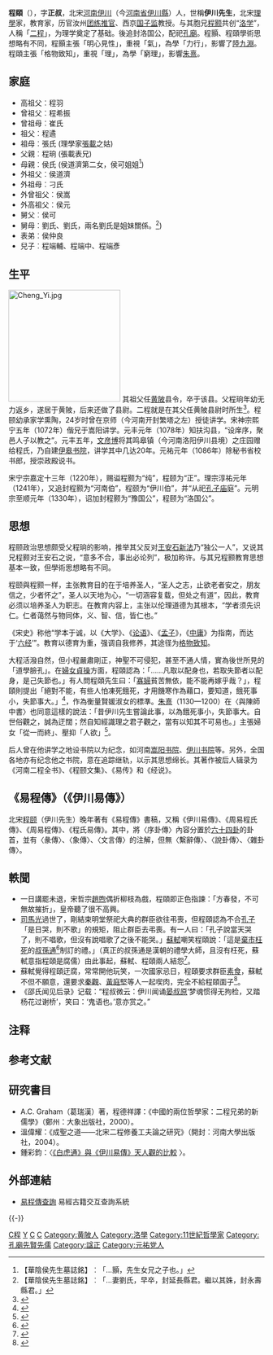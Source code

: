 {{東亞男性歷史人物
|名稱=程颐
|身份<!-- 朝代＋某某家 -->=[[北宋|北宋]]哲学家、文学家
|前任= 
|繼任= 
|畫像=[[File:宋崇政殿说书程颐.jpg|250px]]
|說明=清宫殿藏画本
|姓=程
|名=颐
|姓名=
|字=正叔
|官職=
|封爵=洛国公
|封號=伊川伯
|御稱號<!--日本皇族之稱號-->=
|宮號1<!--日本皇族之宮號-->=
|宮號2<!--朝鮮王族之宮號-->=
|封地=
|神號=
|尊號=
|乳名<!--日本、朝鮮、琉球以外人物用-->=
|幼名<!--日本人用-->=
|兒名<!--朝鮮人用-->=
|童名<!--琉球人用-->=
|小字=
|號=
|法號=
|院號=
|其他名號=
|族裔 = [[汉族|汉族]]
|旗籍 =<!--清朝旗人專用-->
|氏族 =
|出生年=1033年
|出生地=[[北宋|北宋]][[河南府|河南府]][[伊川县|伊川县]]（今属[[河南省|河南省]]）
|婚年=
|逝世年=1107年
|逝世地=
|諡號=正公
|墳墓=
|父親=[[程珦|程珦]]
|嫡母=
|母親=
|元配=
|正室=
|妻=
|繼室=
|平妻=
|側室=
|元配之父=
|元配之嫡母=
|元配之母=
|正室之父=
|正室之嫡母=
|正室之母=
|妻之父=
|妻之嫡母=
|妻之母=
|繼室之父=
|繼室之嫡母=
|繼室之母=
|平妻之父=
|平妻之嫡母=
|平妻之母=
|兄弟=胞兄 [[程颢|程颢]]
|姊妹=
|嫡兄弟=
|嫡姊妹=
|庶兄弟=
|庶姊妹=
|同胞兄弟=
|同胞姊妹=
|異母兄弟=
|異母姊妹=
|異父兄弟=
|異父姊妹=
|繼兄弟=
|繼姊妹=
|子=
|女=
|嫡子=
|嫡女=
|庶子=
|庶女=
|養子=
|養女=
|繼子=
|繼女=
|著作= 《程颐文集》
|注釋=
}}
'''程頤'''（{{bd|1033年||1107年||catIdx=C}}），字'''正叔'''，北宋[[河南府|河南]][[伊川|伊川]]（今[[河南省|河南省]][[伊川縣|伊川縣]]）人，世稱'''伊川先生'''，北宋[[宋明理學|理學]]家，教育家，历官汝州[[团练|团练]][[推官|推官]]、西京[[国子监|国子监]]教授。与其胞兄[[程颢|程颢]]共创“[[洛学|洛学]]”，人稱「[[二程|二程]]」，为理学奠定了基础。後追封洛国公，配祀[[孔廟|孔廟]]。程顥、程頤學術思想略有不同，程顥主張「明心見性」，重視「氣」，為學「力行」，影響了[[陸九淵|陸九淵]]。程頤主張「格物致知」，重視「理」，為學「窮理」，影響[[朱熹|朱熹]]。

== 家庭 ==

* 高祖父︰程羽
* 曾祖父︰程希振
* 曾祖母︰崔氏
* 祖父︰程遹
* 祖母︰張氏 (理學家[[張載_(北宋)|張載]]之姑)
* 父親︰程珦 (張載表兄)
* 母親︰侯氏 (侯道濟第二女，侯可姐姐<ref>【華陰侯先生墓誌銘】︰「...顥，先生女兄之子也。」</ref>)
* 外祖父︰侯道濟
* 外祖母︰刁氏
* 外曾祖父︰侯嵩
* 外高祖父︰侯元
* 舅父︰侯可
* 舅母︰劉氏、劉氏，兩名劉氏是姐妹關係。<ref>【華陰侯先生墓誌銘】︰「...妻劉氏，早卒，封延長縣君。繼以其姝，封永壽縣君。」</ref>)
* 表弟︰侯仲良
* 兒子︰程端輔、程端中、程端彥

== 生平 ==
[[File:Cheng_Yi.jpg|220px]]
其祖父任[[黄陂区|黄陂]]县令，卒于该县。父程珦年幼无力返乡，遂居于黄陂，后来还做了县尉。二程就是在其父任黄陂县尉时所生<ref name="">{{cite web|title=二程夫子与黄陂|url=http://www.huangpi.gov.cn/cms/publish/hpzf/C1201008060551213984.shtml|accessdate=2008-12-01|author=严昌洪|date=2010-08-10|publisher=黄陂区政府网站|archive-url=https://web.archive.org/web/20120502133417/http://www.huangpi.gov.cn/cms/publish/hpzf/C1201008060551213984.shtml|archive-date=2012-05-02|dead-url=yes}}</ref>。程颐幼承家学熏陶，24岁时曾在京师（今河南开封繁塔之左）授徒讲学。宋神宗熙宁五年（1072年）偕兄于嵩阳讲学。元丰元年（1078年）知扶沟县，“设庠序，聚邑人子以教之”。元丰五年，[[文彦博|文彦博]]将其鸣皋镇（今河南洛阳伊川县境）之庄园赠给程氏，乃自建[[伊皋书院|伊皋书院]]，讲学其中几达20年。元祐元年（1086年）除秘书省校书郎，授崇政殿说书。

宋宁宗嘉定十三年（1220年），赐谥程颢为“纯”，程颐为“正”。理宗淳祐元年（1241年），又追封程颢为“河南伯”，程颐为“伊川伯”，并“从祀[[孔庙|孔子庙]]庭”。元明宗至顺元年（1330年），诏加封程颢为“豫国公”，程颐为“洛国公”。

==思想==
程颐政治思想颇受父程珦的影响，推举其父反对[[王安石|王安石]][[王安石变法|新法]]乃“独公一人”，又说其兄程颢对王安石之说，“意多不合，事出必论列”，极加称许。与其兄程颢教育思想基本一致，但學術思想略有不同。

程颐與程颢一样，主张教育目的在于培养圣人，“圣人之志，止欲老者安之，朋友信之，少者怀之”，圣人以天地为心，“一切涵容复载，但处之有道”，因此，教育必须以培养圣人为职志。在教育内容上，主张以伦理道德为其根本，“学者须先识仁。仁者蔼然与物同体，义、智、信，皆仁也。”

《宋史》称他“学本于诚，以《大学》、《[[论语|论语]]》、《[[孟子|孟子]]》，《[[中庸|中庸]]》为指南，而达于‘[[六经|六经]]’”。教育以德育为重，强调自我修养，其途径为[[格物致知|格物致知]]。{{fact|“致知则智识当自渐明”，致知乃在穷理，即尽天理。致知的办法是“格物”。“格，至也”，“格”是内感于物而识其理。“耳目能视听而不能远者，气有限耳，心则无远近也”，因此认识事物的关键乃在“心”。心“与天地合其德，与日月合其明，非在外也”，故致知重“内感”而不重外面事物。在学习方法上，强调求其意，“凡看文字，先须晓其文义，然后可求其意，未有文义不晓而见意者也”。另外，主张读书要思考，“不深思则不能造其学”。或曰：“学者亦有无思而得其乎？”其教育主张和思想对后世教育影响极大。}}

大程活潑自然，但小程嚴肅剛正，神聖不可侵犯，甚至不通人情，實為後世所見的「道學臉孔」。在[[婦女|婦女]][[貞操|貞操]]方面，程頤認為：「……凡取以配身也，若取失節者以配身，是己失節也。」有人問程頤先生曰：「[[寡婦|寡婦]]貧苦無依，能不能再嫁乎哉？」，程頤則提出「絕對不能，有些人怕凍死餓死，才用饑寒作為藉口，要知道，餓死事小，失節事大。」<ref>{{cite book|title=《程氏遺書》|chapter=卷二十二|quote=问：“孀妇于理似不可取，如何？”曰“然。凡取，以配身也。若取失节者以配身，是己失节也。”又问：“或有孤孀贫穷无托者，可再嫁？”曰：“只是后世怕寒饿死，故有是说。然饿死事极小，失节事极大。”}}</ref>，作為衡量賢媛淑女的標準。[[朱熹|朱熹]]（1130—1200）在〈與陳師中書〉也同意這樣的說法：「昔伊川先生嘗論此事，以為餓死事小，失節事大。自世俗觀之，誠為迂闊；然自知經識理之君子觀之，當有以知其不可易也。」主張婦女「從一而終」、壓抑「人欲」<ref>{{cite web|title=朱熹的“饿死事小，失节事大”的背后|url=http://www.tianya.cn/publicforum/Content/no05/1/799.shtml|accessdate=2011-01-11|author=六月六月|date=2003-06-27|authorlink=}}</ref>。

后人曾在他讲学之地设书院以为纪念，如河南[[嵩阳书院|嵩阳书院]]、[[伊川书院|伊川书院]]等。另外，全国各地亦有纪念他之书院，意在追踪继轨，以示其思想绵长。其著作被后人辑录为《河南二程全书》、《程颐文集》、《易传》和《经说》。

==《易程傳》（《伊川易傳》）==
{{wikisource|伊川易傳}}
{{also|易经}}
北宋[[程颐|程颐]]（伊川先生）晚年著有《易程傳》書稿，又稱《伊川易傳》、《周易程氏傳》、《周易程傳》、《程氏易傳》。{{NoteTag|name=伊川易傳|[[程颐|程颐]]臨終前將書稿交於門人張繹，但張繹不久亦去世，書遂散亡。後伊川弟子謝顯道找到這書，交予同門[[楊時_(宋朝)|楊時]]，楊時仔細整理校訂，去其重複，乃成今本的《[[:s:伊川易傳|伊川易傳]]》{{r|eee-learning}}。}}其中，將〈序卦傳〉內容分置於[[六十四卦|六十四卦]]的卦首，並有〈彖傳〉、〈象傳〉、〈文言傳〉的注解，但無〈繫辭傳〉、〈說卦傳〉、〈雜卦傳〉。

== 軼聞 ==
* 一日講罷未退，宋哲宗[[趙煦|趙煦]]偶折柳枝為戲，程頤即正色指諫：「方春發，不可無故摧折」，皇帝聽了很不高興。
* [[司馬光|司馬光]]過世了，剛結束明堂祭祀大典的群臣欲往弔喪，但程頤認為不合[[孔子|孔子]]「是日哭，則不歌」的規矩，阻止群臣去弔喪。有一人曰：「孔子說當天哭了，則不唱歌，但沒有說唱歌了之後不能哭。」[[蘇軾|蘇軾]]嘲笑程頤說：「這是[[棄市|棄市]][[枉死|枉死]]的[[叔孫通|叔孫通]]<ref>{{wikisource history link|史記|099|叔孫通}}</ref>制訂的禮。」（真正的叔孫通是漢朝的禮學大師，且沒有枉死，蘇軾意指程頤是腐儒）由此事起，蘇軾、程頤兩人結怨<ref>{{cite book|title=《皇宋治跡統類》|quote=明堂降赦，臣僚稱賀訖，兩省官欲往奠司馬光。程頤言：「子於是日哭則不歌。豈可賀赦才了，即往弔喪？」坐客有難之曰：「孔子言哭則不歌，即不言歌則不哭。」蘇軾遂戲程曰：「此乃枉死市叔孫通所制禮也。」眾皆大笑。結怨之端，蓋自此始。}}</ref>。
* 蘇軾覺得程頤迂腐，常常開他玩笑，一次國家忌日，程頤要求群臣[[素食|素食]]，蘇軾不但不願意，還要求[[秦觀|秦觀]]、[[黃庭堅|黃庭堅]]等人一起喫肉，完全不給程頤面子<ref>{{cite book|title=《程子微言》|quote=他日國忌，禱於相國寺，伊川令供素饌，子瞻詰之曰：「正叔不好佛，胡為食素？」正叔曰：「禮，居喪不飲酒食肉，忌日，喪之餘也。」子瞻令具肉食，曰：「為劉氏者左袒。」於是范淳夫輩食素，秦、黃輩食肉。}}</ref>。
* 《邵氏闻见后录》记载：“程叔微云：伊川闻诵[[晏幾道|晏叔原]]‘梦魂惯得无拘检，又踏杨花过谢桥’，笑曰：‘鬼语也。’意亦赏之。”

==注释==
{{reflist|group="註"}}
==参考文献==
{{reflist}}

==研究書目==
{{Portal box|中国|人物|哲学}}
*A.C. Graham（葛瑞漢）著，程德祥譯：《中國的兩位哲學家：二程兄弟的新儒學》（鄭州：大象出版社，2000）。
*溫偉耀：《成聖之道——北宋二程修養工夫論之研究》（開封：河南大學出版社，2004）。
*鍾彩鈞：〈[http://www.litphil.sinica.edu.tw/home/publish/PDF/Bulletin/03/3-575-603.pdf 《白虎通》與《伊川易傳》天人觀的比較] {{Wayback|url=http://www.litphil.sinica.edu.tw/home/publish/PDF/Bulletin/03/3-575-603.pdf |date=20141103174352 }}〉。

== 外部連結 ==
{{wikiquote}}
* [https://web.archive.org/web/20130420071552/http://yijing.cdict.info/yijing_ji.php 易程傳查詢] 易經古籍交互查詢系統

{{-}}
{{北宋五子}}
{{Authority control}}
[[Category:伊川人|C程]]
[[Category:程姓|Y]]
[[Category:宋朝理學家|C]]
[[Category:宋朝經學家|C]]
[[Category:黄陂人|Category:黄陂人]]
[[Category:洛學|Category:洛學]]
[[Category:11世紀哲學家|Category:11世紀哲學家]]
[[Category:孔廟先賢先儒|Category:孔廟先賢先儒]]
[[Category:諡正|Category:諡正]]
[[Category:元祐党人|Category:元祐党人]]